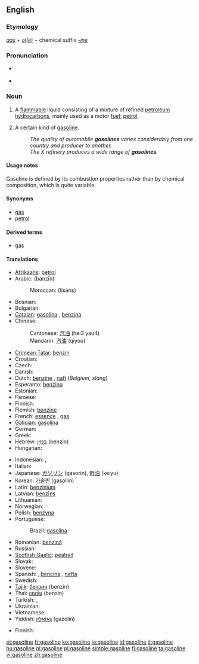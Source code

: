{{wikipedia}}
==English==

===Etymology===
''[[gas]]'' + ''[[-ole|ol(e)]]'' + chemical suffix ''[[-ine]]''

===Pronunciation===
* {{a|UK}} {{IPA|/ˈgæs.ə.lɪin/}} {{SAMPA|/"g{s.@.li:n/}}
* {{audio|en-us-gasoline.ogg|Audio (US)}}

===Noun===
{{en-noun|-}}

# {{uncountable}} {{North America}} A [[flammable]] liquid consisting of a mixture of refined [[petroleum]] [[hydrocarbon]]s, mainly used as a motor [[fuel]]; [[petrol]].
# {{countable}} A certain kind of [[gasoline]].
#: ''The quality of automobile '''gasolines''' varies considerably from one country and producer to another.''
#: ''The X refinery produces a wide range of '''gasolines'''.''

====Usage notes====
Gasoline is defined by its combustion properties rather than by chemical composition, which is quite variable.

====Synonyms====
* [[gas]] {{italbrac|North America}}
* [[petrol]] {{italbrac|UK|Australia}}

====Derived terms====
* [[gas]] {{italbrac|North America}}

====Translations====
{{trans-top|motor fuel}}
* [[Afrikaans]]: [[petrol]]
* Arabic: {{Arab|[[بنزين]]}} (banzīn) {{m}}
*: Moroccan: {{Arab|[[ليسانص]]}} (līsānṣ)
* Bosnian: {{t-|bs|benzin|m}}
* Bulgarian: {{t+|bg|бензин|m|tr=benzín|sc=Cyrl}}
* [[Catalan]]: [[gasolina]] {{f}}, [[benzina]] {{f}}
* Chinese:
*: Cantonese: [[汽油]] (hei3 yau4)
*: Mandarin: [[汽油]] (qìyóu)
* [[Crimean Tatar]]: [[benzin#Crimean Tatar|benzin]]
* Croatian: {{t+|hr|benzin}}
* Czech: {{t-|cs|benzín|m}}
* Danish: {{t-|da|benzin|c}}
* Dutch: [[benzine]] {{f}}, [[naft]] (''Belgium, slang'')
* Esperanto: [[benzino]]
* Estonian: {{t-|et|bensiin}}
* Faroese: {{t-|fo|bensin|n|xs=Faroese}}
* Finnish: {{t+|fi|bensiini}}
* Flemish: [[benzine]]
* French: [[essence]] {{f}}, [[gas]] {{italbrac|Canadian French}}
* [[Galician]]: [[gasolina]] {{f}}
* German: {{t+|de|Benzin|n}}
* Greek: {{t+|el|βενζίνη|f|sc=Grek}}
* Hebrew: [[בנזין]] (benzin) {{m}}
* Hungarian: {{t+|hu|benzin}}
{{trans-mid}}
* Indonesian: {{t-|id|bensin|xs=Indonesian}}, {{t-|id|petrol|xs=Indonesian}}
* Italian: {{t+|it|benzina|f}}
* Japanese: [[ガソリン]] (gasorin), [[軽油]] (keiyu)
* Korean: [[가솔린]] (gasollin)
* Latin: [[benzinium]]
* Latvian: [[benzīns]] {{m}}
* Lithuanian: {{t-|lt|benzinas|xs=Lithuanian}}
* Norwegian: {{t+|no|bensin}}
* Polish: [[benzyna]] {{f}}
* Portuguese:
*: Brazil: [[gasolina]] {{f}}
* Romanian: [[benzină]] {{f}}
* Russian: {{t+|ru|бензин|m|tr=benzín|sc=Cyrl}}
* [[Scottish Gaelic]]: [[peatrail]]
* Slovak: {{t-|sk|benzín|m}}
* Slovene: {{t+|sl|bencin|m}}
* Spanish: {{t-|es|gasolina|f}}, [[bencina]] {{f}} {{italbrac|Chile, Peru}}, [[nafta]] {{f}} {{italbrac|Argentina, Paraguay, Uruguay}}
* Swedish: {{t-|sv|bensin|c}}
* [[Tajik]]: [[бензин]] (benzin)
* Thai: [[เบนซิน]] (bensin)
* Turkish: {{t+|tr|benzin}}, {{t+|tr|petrol}}
* Ukrainian: {{t-|uk|бензин|m|tr=benzín|sc=Cyrl|xs=Ukrainian}}
* Vietnamese: {{t+|vi|xăng|xs=Vietnamese}}
* Yiddish: [[גאזאלין]] (gazolin)
{{trans-bottom}}

{{trans-top|kind of gasoline}}
* Finnish: {{t|fi|bensiinilaatu}}
{{trans-mid}}
{{trans-bottom}}

[[et:gasoline]]
[[fr:gasoline]]
[[ko:gasoline]]
[[io:gasoline]]
[[id:gasoline]]
[[it:gasoline]]
[[hu:gasoline]]
[[nl:gasoline]]
[[pl:gasoline]]
[[simple:gasoline]]
[[fi:gasoline]]
[[ta:gasoline]]
[[vi:gasoline]]
[[zh:gasoline]]